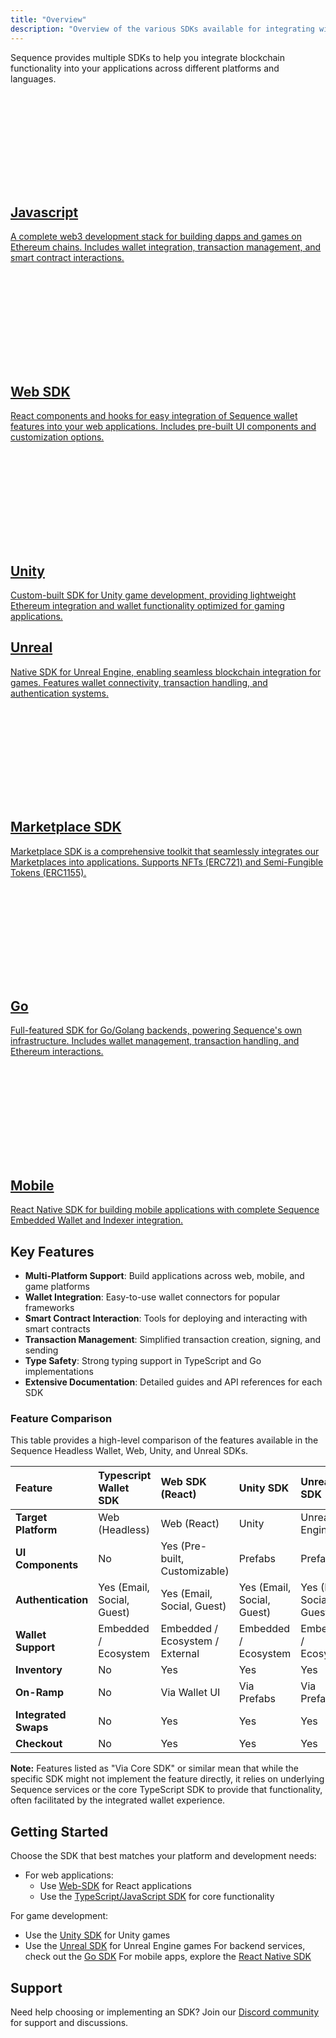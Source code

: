 ```yaml
---
title: "Overview"
description: "Overview of the various SDKs available for integrating with the Sequence developer platform."
---
```


Sequence provides multiple SDKs to help you integrate blockchain functionality into your applications across different platforms and languages.

<div className="not-prose grid gap-x-4 gap-y-4 sm:grid-cols-2 lg:grid-cols-3 mt-8">
  <a className="card block not-prose font-normal group relative my-2 ring-2 ring-transparent rounded-2xl bg-white dark:bg-background-dark border border-gray-950/10 dark:border-white/10 overflow-hidden w-full cursor-pointer hover:!border-primary dark:hover:!border-primary-light" href="/sdk/typescript/overview">
    <div className="px-6 py-5">
      <div className="h-6 w-6 fill-gray-800 dark:fill-gray-100 text-gray-800 dark:text-gray-100">
        <svg className="h-6 w-6 bg-primary dark:bg-primary-light" style={{maskImage: 'url("https://mintlify.b-cdn.net/v6.6.0/brands/js.svg")', maskRepeat: 'no-repeat', maskPosition: 'center center'}}></svg>
      </div>
      <div>
        <h2 className="font-semibold text-base text-gray-800 dark:text-white mt-4">Javascript</h2>
        <div className="mt-1 font-normal text-sm leading-6 text-gray-600 dark:text-gray-400">
          <p>A complete web3 development stack for building dapps and games on Ethereum chains. Includes wallet integration, transaction management, and smart contract interactions.</p>
        </div>
      </div>
    </div>
  </a>

  <a className="card block not-prose font-normal group relative my-2 ring-2 ring-transparent rounded-2xl bg-white dark:bg-background-dark border border-gray-950/10 dark:border-white/10 overflow-hidden w-full cursor-pointer hover:!border-primary dark:hover:!border-primary-light" href="/sdk/web/overview">
    <div className="px-6 py-5">
      <div className="h-6 w-6 fill-gray-800 dark:fill-gray-100 text-gray-800 dark:text-gray-100">
        <svg className="h-6 w-6 bg-primary dark:bg-primary-light" style={{maskImage: 'url("https://mintlify.b-cdn.net/v6.6.0/brands/react.svg")', maskRepeat: 'no-repeat', maskPosition: 'center center'}}></svg>
      </div>
      <div>
        <h2 className="font-semibold text-base text-gray-800 dark:text-white mt-4">Web SDK</h2>
        <div className="mt-1 font-normal text-sm leading-6 text-gray-600 dark:text-gray-400">
          <p>React components and hooks for easy integration of Sequence wallet features into your web applications. Includes pre-built UI components and customization options.</p>
        </div>
      </div>
    </div>
  </a>
  
  <a className="card block not-prose font-normal group relative my-2 ring-2 ring-transparent rounded-2xl bg-white dark:bg-background-dark border border-gray-950/10 dark:border-white/10 overflow-hidden w-full cursor-pointer hover:!border-primary dark:hover:!border-primary-light" href="/sdk/unity/overview">
    <div className="px-6 py-5">
      <div className="h-6 w-6 fill-gray-800 dark:fill-gray-100 text-gray-800 dark:text-gray-100">
        <svg className="h-6 w-6 bg-primary dark:bg-primary-light" style={{maskImage: 'url("https://mintlify.b-cdn.net/v6.6.0/brands/unity.svg")', maskRepeat: 'no-repeat', maskPosition: 'center center'}}></svg>
      </div>
      <div>
        <h2 className="font-semibold text-base text-gray-800 dark:text-white mt-4">Unity</h2>
        <div className="mt-1 font-normal text-sm leading-6 text-gray-600 dark:text-gray-400">
          <p>Custom-built SDK for Unity game development, providing lightweight Ethereum integration and wallet functionality optimized for gaming applications.</p>
        </div>
      </div>
    </div>
  </a>

  <a className="card block not-prose font-normal group relative my-2 ring-2 ring-transparent rounded-2xl bg-white dark:bg-background-dark border border-gray-950/10 dark:border-white/10 overflow-hidden w-full cursor-pointer hover:!border-primary dark:hover:!border-primary-light" href="/sdk/unreal/overview">
    <div className="px-6 py-5">
      <div className="h-6 w-6 fill-gray-800 dark:fill-gray-100 text-gray-800 dark:text-gray-100">
        <div className="h-6 w-6 bg-primary dark:bg-primary-light" style={{
          WebkitMask: 'url("data:image/svg+xml,%3Csvg xmlns=\'http://www.w3.org/2000/svg\' viewBox=\'0 0 32 32\'%3E%3Cpath d=\'M16 0c-8.766 0-15.865 7.161-15.865 16s7.099 16 15.865 16c8.76 0 15.865-7.161 15.865-16s-7.104-16-15.87-16zM16 0.703c4.047 0 7.859 1.594 10.724 4.479 2.859 2.875 4.453 6.766 4.443 10.818 0 4.083-1.578 7.927-4.443 10.818-2.828 2.87-6.693 4.484-10.724 4.479-4.031 0.005-7.896-1.609-10.724-4.479-2.859-2.875-4.458-6.766-4.448-10.818 0-4.083 1.583-7.927 4.443-10.818 2.828-2.875 6.698-4.49 10.729-4.479zM15.203 6.333c-2.583 0.693-4.974 2.021-8.161 5.677s-2.583 6.677-2.583 6.677c0 0 0.88-2.078 2.995-4.266 1.005-1.036 1.75-1.385 2.266-1.385 0.458-0.026 0.844 0.344 0.844 0.802v7.422c0 0.734-0.474 0.896-0.911 0.885-0.37-0.005-0.714-0.135-0.714-0.135 2.172 3.156 7.37 3.599 7.37 3.599l2.281-2.438 0.052 0.047 2.089 1.781c3.823-2.271 5.667-6.479 5.667-6.479-1.708 1.802-2.792 2.224-3.438 2.224-0.573-0.005-0.797-0.339-0.797-0.339-0.031-0.156-0.083-2.417-0.104-4.677-0.021-2.339 0-4.682 0.115-4.688 0.661-1.24 2.766-3.74 2.766-3.74-3.932 0.776-6.073 3.354-6.073 3.354-0.635-0.5-1.927-0.417-1.927-0.417 0.604 0.333 1.208 1.302 1.208 2.104v7.896c0 0-1.318 1.161-2.333 1.161-0.604 0-0.974-0.328-1.177-0.599-0.078-0.104-0.146-0.219-0.198-0.344v-9.75c-0.141 0.104-0.313 0.161-0.484 0.167-0.219 0-0.443-0.109-0.594-0.427-0.115-0.24-0.188-0.599-0.188-1.125 0-1.797 2.031-2.99 2.031-2.99z\'/%3E%3C/svg%3E")',
          mask: 'url("data:image/svg+xml,%3Csvg xmlns=\'http://www.w3.org/2000/svg\' viewBox=\'0 0 32 32\'%3E%3Cpath d=\'M16 0c-8.766 0-15.865 7.161-15.865 16s7.099 16 15.865 16c8.76 0 15.865-7.161 15.865-16s-7.104-16-15.87-16zM16 0.703c4.047 0 7.859 1.594 10.724 4.479 2.859 2.875 4.453 6.766 4.443 10.818 0 4.083-1.578 7.927-4.443 10.818-2.828 2.87-6.693 4.484-10.724 4.479-4.031 0.005-7.896-1.609-10.724-4.479-2.859-2.875-4.458-6.766-4.448-10.818 0-4.083 1.583-7.927 4.443-10.818 2.828-2.875 6.698-4.49 10.729-4.479zM15.203 6.333c-2.583 0.693-4.974 2.021-8.161 5.677s-2.583 6.677-2.583 6.677c0 0 0.88-2.078 2.995-4.266 1.005-1.036 1.75-1.385 2.266-1.385 0.458-0.026 0.844 0.344 0.844 0.802v7.422c0 0.734-0.474 0.896-0.911 0.885-0.37-0.005-0.714-0.135-0.714-0.135 2.172 3.156 7.37 3.599 7.37 3.599l2.281-2.438 0.052 0.047 2.089 1.781c3.823-2.271 5.667-6.479 5.667-6.479-1.708 1.802-2.792 2.224-3.438 2.224-0.573-0.005-0.797-0.339-0.797-0.339-0.031-0.156-0.083-2.417-0.104-4.677-0.021-2.339 0-4.682 0.115-4.688 0.661-1.24 2.766-3.74 2.766-3.74-3.932 0.776-6.073 3.354-6.073 3.354-0.635-0.5-1.927-0.417-1.927-0.417 0.604 0.333 1.208 1.302 1.208 2.104v7.896c0 0-1.318 1.161-2.333 1.161-0.604 0-0.974-0.328-1.177-0.599-0.078-0.104-0.146-0.219-0.198-0.344v-9.75c-0.141 0.104-0.313 0.161-0.484 0.167-0.219 0-0.443-0.109-0.594-0.427-0.115-0.24-0.188-0.599-0.188-1.125 0-1.797 2.031-2.99 2.031-2.99z\'/%3E%3C/svg%3E")',
          maskRepeat: 'no-repeat',
          maskPosition: 'center center'
        }}></div>
      </div>
      <div>
        <h2 className="font-semibold text-base text-gray-800 dark:text-white mt-4">Unreal</h2>
        <div className="mt-1 font-normal text-sm leading-6 text-gray-600 dark:text-gray-400">
          <p>Native SDK for Unreal Engine, enabling seamless blockchain integration for games. Features wallet connectivity, transaction handling, and authentication systems.</p>
        </div>
      </div>
    </div>
  </a>

  <a className="card block not-prose font-normal group relative my-2 ring-2 ring-transparent rounded-2xl bg-white dark:bg-background-dark border border-gray-950/10 dark:border-white/10 overflow-hidden w-full cursor-pointer hover:!border-primary dark:hover:!border-primary-light" href="/sdk/marketplace-sdk/overview">
    <div className="px-6 py-5">
      <div className="h-6 w-6 fill-gray-800 dark:fill-gray-100 text-gray-800 dark:text-gray-100">
        <svg className="h-6 w-6 bg-primary dark:bg-primary-light" style={{maskImage: 'url("https://mintlify.b-cdn.net/v6.6.0/brands/react.svg")', maskRepeat: 'no-repeat', maskPosition: 'center center'}}></svg>
      </div>
      <div>
        <h2 className="font-semibold text-base text-gray-800 dark:text-white mt-4">Marketplace SDK</h2>
        <div className="mt-1 font-normal text-sm leading-6 text-gray-600 dark:text-gray-400">
          <p>Marketplace SDK is a comprehensive toolkit that seamlessly integrates our Marketplaces into applications. Supports NFTs (ERC721) and Semi-Fungible Tokens (ERC1155).</p>
        </div>
      </div>
    </div>
  </a>

  <a className="card block not-prose font-normal group relative my-2 ring-2 ring-transparent rounded-2xl bg-white dark:bg-background-dark border border-gray-950/10 dark:border-white/10 overflow-hidden w-full cursor-pointer hover:!border-primary dark:hover:!border-primary-light" href="/sdk/go/overview">
    <div className="px-6 py-5">
      <div className="h-6 w-6 fill-gray-800 dark:fill-gray-100 text-gray-800 dark:text-gray-100">
        <svg className="h-6 w-6 bg-primary dark:bg-primary-light" style={{maskImage: 'url("https://mintlify.b-cdn.net/v6.6.0/brands/golang.svg")', maskRepeat: 'no-repeat', maskPosition: 'center center'}}></svg>
      </div>
      <div>
        <h2 className="font-semibold text-base text-gray-800 dark:text-white mt-4">Go</h2>
        <div className="mt-1 font-normal text-sm leading-6 text-gray-600 dark:text-gray-400">
          <p>Full-featured SDK for Go/Golang backends, powering Sequence's own infrastructure. Includes wallet management, transaction handling, and Ethereum interactions.</p>
        </div>
      </div>
    </div>
  </a>

  <a className="card block not-prose font-normal group relative my-2 ring-2 ring-transparent rounded-2xl bg-white dark:bg-background-dark border border-gray-950/10 dark:border-white/10 overflow-hidden w-full cursor-pointer hover:!border-primary dark:hover:!border-primary-light" href="/sdk/mobile">
    <div className="px-6 py-5">
      <div className="h-6 w-6 fill-gray-800 dark:fill-gray-100 text-gray-800 dark:text-gray-100">
        <svg className="h-6 w-6 bg-primary dark:bg-primary-light" style={{maskImage: 'url("https://mintlify.b-cdn.net/v6.6.0/regular/mobile.svg")', maskRepeat: 'no-repeat', maskPosition: 'center center'}}></svg>
      </div>
      <div>
        <h2 className="font-semibold text-base text-gray-800 dark:text-white mt-4">Mobile</h2>
        <div className="mt-1 font-normal text-sm leading-6 text-gray-600 dark:text-gray-400">
          <p>React Native SDK for building mobile applications with complete Sequence Embedded Wallet and Indexer integration.</p>
        </div>
      </div>
    </div>
  </a>
</div>

## Key Features

- **Multi-Platform Support**: Build applications across web, mobile, and game platforms
- **Wallet Integration**: Easy-to-use wallet connectors for popular frameworks
- **Smart Contract Interaction**: Tools for deploying and interacting with smart contracts
- **Transaction Management**: Simplified transaction creation, signing, and sending
- **Type Safety**: Strong typing support in TypeScript and Go implementations
- **Extensive Documentation**: Detailed guides and API references for each SDK

### Feature Comparison

This table provides a high-level comparison of the features available in the Sequence Headless Wallet, Web, Unity, and Unreal SDKs.

| Feature                 | Typescript Wallet SDK          | Web SDK (React)              | Unity SDK                    | Unreal SDK                   |
| :---------------------- | :--------------------------- | :--------------------------- | :--------------------------- | :--------------------------- |
| **Target Platform**     | Web (Headless)          | Web (React)                  | Unity                        | Unreal Engine                |
| **UI Components**       | No                           | Yes (Pre-built, Customizable)| Prefabs         | Prefabs       |
| **Authentication**      | Yes (Email, Social, Guest)     | Yes (Email, Social, Guest)      | Yes (Email, Social, Guest)        | Yes (Email, Social, Guest)                          |
| **Wallet Support** | Embedded / Ecosystem                          | Embedded / Ecosystem / External             | Embedded / Ecosystem             | Embedded / Ecosystem             |
| **Inventory**             | No    | Yes    | Yes     | Yes     |
| **On-Ramp**             | No    | Via Wallet UI    | Via Prefabs     | Via Prefabs     |
| **Integrated Swaps**       | No     | Yes | Yes                | Yes                |
| **Checkout**       | No     | Yes | Yes                | Yes                |

**Note:** Features listed as "Via Core SDK" or similar mean that while the specific SDK might not implement the feature directly, it relies on underlying Sequence services or the core TypeScript SDK to provide that functionality, often facilitated by the integrated wallet experience. 

## Getting Started

Choose the SDK that best matches your platform and development needs:

- For web applications:
  - Use [Web-SDK](/sdk/web/overview) for React applications
  - Use the [TypeScript/JavaScript SDK](/sdk/typescript/overview) for core functionality

For game development:
  - Use the [Unity SDK](/sdk/unity/overview) for Unity games
  - Use the [Unreal SDK](/sdk/unreal/overview) for Unreal Engine games
For backend services, check out the [Go SDK](/sdk/go/overview)
For mobile apps, explore the [React Native SDK](/sdk/mobile)

## Support

Need help choosing or implementing an SDK? Join our [Discord community](https://discord.gg/sequence) for support and discussions.

